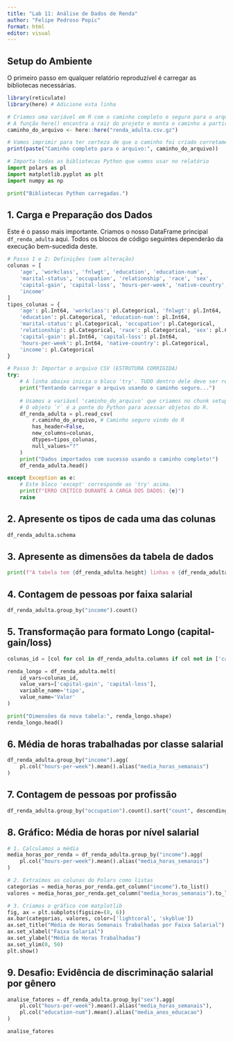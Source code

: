 ---
title: "Lab 11: Análise de Dados de Renda"
author: "Felipe Pedroso Popic"
format: html
editor: visual
---

## Setup do Ambiente

O primeiro passo em qualquer relatório reproduzível é carregar as bibliotecas necessárias.

```{r setup, include=FALSE}

library(reticulate)
library(here) # Adicione esta linha

# Criamos uma variável em R com o caminho completo e seguro para o arquivo
# A função here() encontra a raiz do projeto e monta o caminho a partir de lá.
caminho_do_arquivo <- here::here("renda_adulta.csv.gz")

# Vamos imprimir para ter certeza de que o caminho foi criado corretamente (opcional)
print(paste("Caminho completo para o arquivo:", caminho_do_arquivo))
```

```{python python-setup}
# Importa todas as bibliotecas Python que vamos usar no relatório
import polars as pl
import matplotlib.pyplot as plt
import numpy as np

print("Bibliotecas Python carregadas.")
```

## 1. Carga e Preparação dos Dados

Este é o passo mais importante. Criamos o nosso DataFrame principal `df_renda_adulta` aqui. Todos os blocos de código seguintes dependerão da execução bem-sucedida deste.

```{python carga-dados}
# Passo 1 e 2: Definições (sem alteração)
colunas = [
    'age', 'workclass', 'fnlwgt', 'education', 'education-num',
    'marital-status', 'occupation', 'relationship', 'race', 'sex',
    'capital-gain', 'capital-loss', 'hours-per-week', 'native-country',
    'income'
]
tipos_colunas = {
    'age': pl.Int64, 'workclass': pl.Categorical, 'fnlwgt': pl.Int64,
    'education': pl.Categorical, 'education-num': pl.Int64,
    'marital-status': pl.Categorical, 'occupation': pl.Categorical,
    'relationship': pl.Categorical, 'race': pl.Categorical, 'sex': pl.Categorical,
    'capital-gain': pl.Int64, 'capital-loss': pl.Int64,
    'hours-per-week': pl.Int64, 'native-country': pl.Categorical,
    'income': pl.Categorical
}

# Passo 3: Importar o arquivo CSV (ESTRUTURA CORRIGIDA)
try:
    # A linha abaixo inicia o bloco 'try'. TUDO dentro dele deve ser recuado.
    print("Tentando carregar o arquivo usando o caminho seguro...")
    
    # Usamos a variável 'caminho_do_arquivo' que criamos no chunk setup do R.
    # O objeto `r` é a ponte do Python para acessar objetos do R.
    df_renda_adulta = pl.read_csv(
        r.caminho_do_arquivo, # Caminho seguro vindo do R
        has_header=False,
        new_columns=colunas,
        dtypes=tipos_colunas,
        null_values="?"
    )
    print("Dados importados com sucesso usando o caminho completo!")
    df_renda_adulta.head()

except Exception as e:
    # Este bloco 'except' corresponde ao 'try' acima.
    print(f"ERRO CRÍTICO DURANTE A CARGA DOS DADOS: {e}")
    raise
```

## 2. Apresente os tipos de cada uma das colunas

```{python tipos-coluna}
df_renda_adulta.schema
```

## 3. Apresente as dimensões da tabela de dados

```{python dimensoes}
print(f"A tabela tem {df_renda_adulta.height} linhas e {df_renda_adulta.width} colunas.")
```

## 4. Contagem de pessoas por faixa salarial

```{python contagem-renda}
df_renda_adulta.group_by("income").count()
```

## 5. Transformação para formato Longo (capital-gain/loss)

```{python pivot-longo}
colunas_id = [col for col in df_renda_adulta.columns if col not in ['capital-gain', 'capital-loss']]

renda_longo = df_renda_adulta.melt(
    id_vars=colunas_id,
    value_vars=['capital-gain', 'capital-loss'],
    variable_name='tipo',
    value_name='Valor'
)

print("Dimensões da nova tabela:", renda_longo.shape)
renda_longo.head()
```

## 6. Média de horas trabalhadas por classe salarial

```{python media-horas}
df_renda_adulta.group_by("income").agg(
    pl.col("hours-per-week").mean().alias("media_horas_semanais")
)
```

## 7. Contagem de pessoas por profissão

```{python contagem-profissao}
df_renda_adulta.group_by("occupation").count().sort("count", descending=True)
```

## 8. Gráfico: Média de horas por nível salarial

```{python grafico-matplotlib}
# 1. Calculamos a média
media_horas_por_renda = df_renda_adulta.group_by("income").agg(
    pl.col("hours-per-week").mean().alias("media_horas_semanais")
)

# 2. Extraímos as colunas do Polars como listas
categorias = media_horas_por_renda.get_column("income").to_list()
valores = media_horas_por_renda.get_column("media_horas_semanais").to_list()

# 3. Criamos o gráfico com matplotlib
fig, ax = plt.subplots(figsize=(8, 6))
ax.bar(categorias, valores, color=['lightcoral', 'skyblue'])
ax.set_title("Média de Horas Semanais Trabalhadas por Faixa Salarial")
ax.set_xlabel("Faixa Salarial")
ax.set_ylabel("Média de Horas Trabalhadas")
ax.set_ylim(0, 50)
plt.show()
```

## 9. Desafio: Evidência de discriminação salarial por gênero

```{python desafio-genero}
analise_fatores = df_renda_adulta.group_by("sex").agg(
    pl.col("hours-per-week").mean().alias("media_horas_semanais"),
    pl.col("education-num").mean().alias("media_anos_educacao")
)

analise_fatores
```
